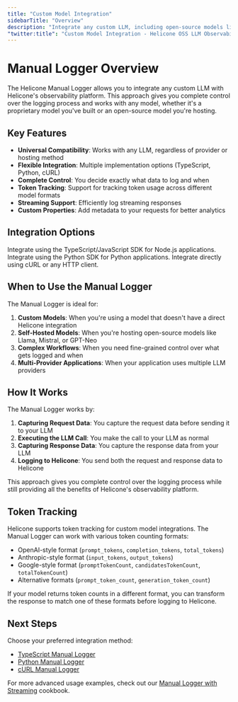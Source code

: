 ```yaml
---
title: "Custom Model Integration"
sidebarTitle: "Overview"
description: "Integrate any custom LLM, including open-source models like Llama and GPT-Neo, with Helicone. Step-by-step guide for both NodeJS and Curl implementations to connect your proprietary or open-source models."
"twitter:title": "Custom Model Integration - Helicone OSS LLM Observability"
---
```


# Manual Logger Overview

The Helicone Manual Logger allows you to integrate any custom LLM with Helicone's observability platform. This approach gives you complete control over the logging process and works with any model, whether it's a proprietary model you've built or an open-source model you're hosting.

## Key Features

- **Universal Compatibility**: Works with any LLM, regardless of provider or hosting method
- **Flexible Integration**: Multiple implementation options (TypeScript, Python, cURL)
- **Complete Control**: You decide exactly what data to log and when
- **Token Tracking**: Support for tracking token usage across different model formats
- **Streaming Support**: Efficiently log streaming responses
- **Custom Properties**: Add metadata to your requests for better analytics

## Integration Options

<CardGroup cols={3}>
  <Card
    title="TypeScript"
    icon="js"
    href="/getting-started/integration-method/manual-logger-typescript"
  >
    Integrate using the TypeScript/JavaScript SDK for Node.js applications.
  </Card>
  <Card
    title="Python"
    icon="python"
    href="/getting-started/integration-method/manual-logger-python"
  >
    Integrate using the Python SDK for Python applications.
  </Card>
  <Card
    title="cURL"
    icon="terminal"
    href="/getting-started/integration-method/manual-logger-curl"
  >
    Integrate directly using cURL or any HTTP client.
  </Card>
</CardGroup>

## When to Use the Manual Logger

The Manual Logger is ideal for:

1. **Custom Models**: When you're using a model that doesn't have a direct Helicone integration
2. **Self-Hosted Models**: When you're hosting open-source models like Llama, Mistral, or GPT-Neo
3. **Complex Workflows**: When you need fine-grained control over what gets logged and when
4. **Multi-Provider Applications**: When your application uses multiple LLM providers

## How It Works

The Manual Logger works by:

1. **Capturing Request Data**: You capture the request data before sending it to your LLM
2. **Executing the LLM Call**: You make the call to your LLM as normal
3. **Capturing Response Data**: You capture the response data from your LLM
4. **Logging to Helicone**: You send both the request and response data to Helicone

This approach gives you complete control over the logging process while still providing all the benefits of Helicone's observability platform.

## Token Tracking

Helicone supports token tracking for custom model integrations. The Manual Logger can work with various token counting formats:

- OpenAI-style format (`prompt_tokens`, `completion_tokens`, `total_tokens`)
- Anthropic-style format (`input_tokens`, `output_tokens`)
- Google-style format (`promptTokenCount`, `candidatesTokenCount`, `totalTokenCount`)
- Alternative formats (`prompt_token_count`, `generation_token_count`)

If your model returns token counts in a different format, you can transform the response to match one of these formats before logging to Helicone.

## Next Steps

Choose your preferred integration method:

- [TypeScript Manual Logger](/getting-started/integration-method/manual-logger-typescript)
- [Python Manual Logger](/getting-started/integration-method/manual-logger-python)
- [cURL Manual Logger](/getting-started/integration-method/manual-logger-curl)

For more advanced usage examples, check out our [Manual Logger with Streaming](/guides/cookbooks/manual-logger-streaming) cookbook.
